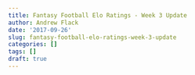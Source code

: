 ```yaml
---
title: Fantasy Football Elo Ratings - Week 3 Update
author: Andrew Flack
date: '2017-09-26'
slug: fantasy-football-elo-ratings-week-3-update
categories: []
tags: []
draft: true
---
```


